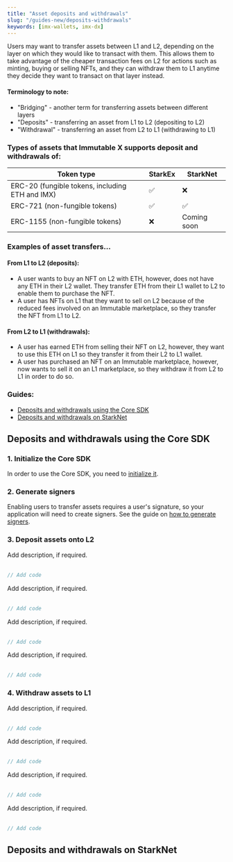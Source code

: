 ```yaml
---
title: "Asset deposits and withdrawals"
slug: "/guides-new/deposits-withdrawals"
keywords: [imx-wallets, imx-dx]
---
```



Users may want to transfer assets between L1 and L2, depending on the layer on which they would like to transact with them. This allows them to take advantage of the cheaper transaction fees on L2 for actions such as minting, buying or selling NFTs, and they can withdraw them to L1 anytime they decide they want to transact on that layer instead.

#### Terminology to note:
* "Bridging" - another term for transferring assets between different layers
* "Deposits" - transferring an asset from L1 to L2 (depositing to L2)
* "Withdrawal" - transferring an asset from L2 to L1 (withdrawing to L1)

### Types of assets that Immutable X supports deposit and withdrawals of:
| Token type                                      | StarkEx | StarkNet     |
| ----------------------------------------------- | ------- | ------------ |
| ERC-20 (fungible tokens, including ETH and IMX) | ✅      | ❌            |
| ERC-721 (non-fungible tokens)                   | ✅      | ✅            |
| ERC-1155 (non-fungible tokens)                  | ❌      | Coming soon  |         

### Examples of asset transfers...

#### From L1 to L2 (deposits):
* A user wants to buy an NFT on L2 with ETH, however, does not have any ETH in their L2 wallet. They transfer ETH from their L1 wallet to L2 to enable them to purchase the NFT.
* A user has NFTs on L1 that they want to sell on L2 because of the reduced fees involved on an Immutable marketplace, so they transfer the NFT from L1 to L2. 

#### From L2 to L1 (withdrawals):
* A user has earned ETH from selling their NFT on L2, however, they want to use this ETH on L1 so they transfer it from their L2 to L1 wallet.
* A user has purchased an NFT on an Immutable marketplace, however, now wants to sell it on an L1 marketplace, so they withdraw it from L2 to L1 in order to do so.

### Guides:
* [Deposits and withdrawals using the Core SDK](#deposits-and-withdrawals-using-the-core-sdk)
* [Deposits and withdrawals on StarkNet](#deposits-and-withdrawals-on-starknet)

## Deposits and withdrawals using the Core SDK

### 1. Initialize the Core SDK
In order to use the Core SDK, you need to [initialize it](./get-started#getting-started-with-the-core-sdk).

### 2. Generate signers
Enabling users to transfer assets requires a user's signature, so your application will need to create signers. See the guide on [how to generate signers](/docs/guides-new/generate-signers).

### 3. Deposit assets onto L2
<Tabs>
  <TabItem value="typescript" label="Typescript Core SDK">
    Add description, if required.
    <br/><br/>

```ts
// Add code
```
  </TabItem>
  <TabItem value="kotlin" label="Kotlin (JVM) Core SDK">
    Add description, if required.
    <br/><br/>

```kotlin
// Add code
``` 
  </TabItem>
  <TabItem value="Swift" label="Swift Core SDK">
    Add description, if required.
    <br/><br/>

```swift
// Add code
```
  </TabItem>
  <TabItem value="go" label="Golang Core SDK">
    Add description, if required.
    <br/><br/>

```go
// Add code
```
  </TabItem>
</Tabs>

### 4. Withdraw assets to L1
<Tabs>
  <TabItem value="typescript" label="Typescript Core SDK">
    Add description, if required.
    <br/><br/>

```ts
// Add code
```
  </TabItem>
  <TabItem value="kotlin" label="Kotlin (JVM) Core SDK">
    Add description, if required.
    <br/><br/>

```kotlin
// Add code
``` 
  </TabItem>
  <TabItem value="Swift" label="Swift Core SDK">
    Add description, if required.
    <br/><br/>

```swift
// Add code
```
  </TabItem>
  <TabItem value="go" label="Golang Core SDK">
    Add description, if required.
    <br/><br/>

```go
// Add code
```
  </TabItem>
</Tabs>

## Deposits and withdrawals on StarkNet




